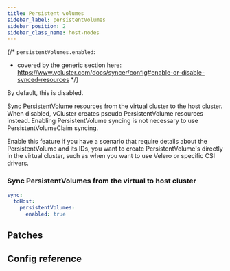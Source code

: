```yaml
---
title: Persistent volumes
sidebar_label: persistentVolumes
sidebar_position: 2
sidebar_class_name: host-nodes
---
```




<TenancySupport hostNodes="true" />

{/*
`persistentVolumes.enabled`:
- covered by the generic section here: https://www.vcluster.com/docs/syncer/config#enable-or-disable-synced-resources
*/}

By default, this is disabled.

Sync [PersistentVolume](https://kubernetes.io/docs/concepts/storage/persistent-volumes/) resources from the virtual cluster to the host cluster. When disabled, vCluster creates pseudo PersistentVolume resources instead. Enabling PersistentVolume syncing is not necessary to use PersistentVolumeClaim syncing.

Enable this feature if you have a scenario that require details about the PersistentVolume and its IDs, you want to create PersistentVolume's directly in the virtual cluster, such as when you want to use Velero or specific CSI drivers.

### Sync PersistentVolumes from the virtual to host cluster

```YAML
sync:
  toHost:
    persistentVolumes:
      enabled: true
```

## Patches

<Patches resource="persistentVolumes" path="metadata.annotations[*]" direction="toHost"  />

## Config reference

<EnableSwitch/>

